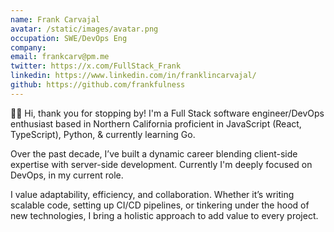 ```yaml
---
name: Frank Carvajal
avatar: /static/images/avatar.png
occupation: SWE/DevOps Eng
company:
email: frankcarv@pm.me
twitter: https://x.com/FullStack_Frank
linkedin: https://www.linkedin.com/in/franklincarvajal/
github: https://github.com/frankfulness
---
```


👋🏻 Hi, thank you for stopping by!
I'm a Full Stack software engineer/DevOps enthusiast based in Northern California proficient in JavaScript (React, TypeScript), Python, & currently learning Go.

Over the past decade, I’ve built a dynamic career blending client-side expertise with server-side development. Currently I'm deeply focused on DevOps, in my current role.

I value adaptability, efficiency, and collaboration. Whether it’s writing scalable code, setting up CI/CD pipelines, or tinkering under the hood of new technologies, I bring a holistic approach to add value to every project.
